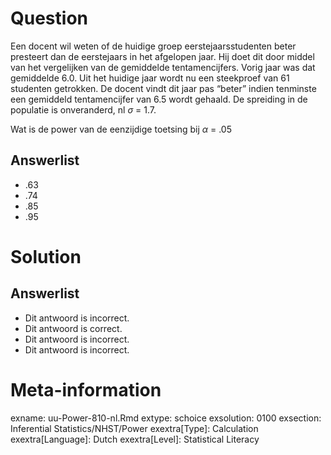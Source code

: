 Question
========
  
Een docent wil weten of de huidige groep eerstejaarsstudenten beter presteert dan de eerstejaars in het afgelopen jaar. Hij doet dit door middel van het vergelijken van de gemiddelde tentamencijfers. Vorig jaar was dat gemiddelde 6.0. Uit het huidige jaar wordt nu een steekproef van 61 studenten getrokken.
De docent vindt dit jaar pas “beter” indien tenminste een gemiddeld tentamencijfer van 6.5 wordt gehaald. De spreiding in de populatie is onveranderd, nl $\sigma$ = 1.7.

Wat is de power van de eenzijdige toetsing bij $\alpha$ = .05

  
Answerlist
----------
* .63
* .74
* .85
* .95

Solution
========

Answerlist
----------

* Dit antwoord is incorrect.
* Dit antwoord is correct.
* Dit antwoord is incorrect.
* Dit antwoord is incorrect.

Meta-information
================
exname: uu-Power-810-nl.Rmd
extype: schoice
exsolution: 0100
exsection: Inferential Statistics/NHST/Power
exextra[Type]: Calculation
exextra[Language]: Dutch
exextra[Level]: Statistical Literacy